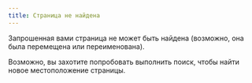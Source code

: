 ```yaml
---
title: Страница не найдена
---
```


Запрошенная вами страница не может быть найдена (возможно, она была перемещена или переименована).

Возможно, вы захотите попробовать выполнить поиск, чтобы найти новое местоположение страницы.